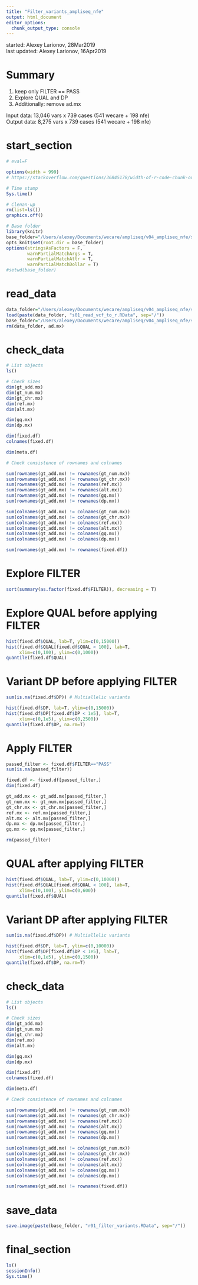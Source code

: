 ```yaml
---
title: "Filter_variants_ampliseq_nfe"
output: html_document
editor_options: 
  chunk_output_type: console
---
```


started: Alexey Larionov, 28Mar2019  
last updated: Alexey Larionov, 16Apr2019  

# Summary 

1) keep only FILTER == PASS  
2) Explore QUAL and DP  
3) Additionally: remove ad.mx  

Input data: 13,046 vars x 739 cases (541 wecare + 198 nfe)  
Output data: 8,275 vars x 739 cases (541 wecare + 198 nfe)  

# start_section

<style>
pre {
  overflow-x: auto;
}
pre code {
  word-wrap: normal;
  white-space: pre;
}
</style>

```r

# eval=F

options(width = 999)
# https://stackoverflow.com/questions/36845178/width-of-r-code-chunk-output-in-rmarkdown-files-knitr-ed-to-html

```

```r

# Time stamp
Sys.time()

# Clenan-up
rm(list=ls())
graphics.off()

# Base folder
library(knitr)
base_folder="/Users/alexey/Documents/wecare/ampliseq/v04_ampliseq_nfe/s07_filter_genotypes_and_variants"
opts_knit$set(root.dir = base_folder)
options(stringsAsFactors = F,
        warnPartialMatchArgs = T, 
        warnPartialMatchAttr = T, 
        warnPartialMatchDollar = T)
#setwd(base_folder)

```

# read_data  

```r

data_folder="/Users/alexey/Documents/wecare/ampliseq/v04_ampliseq_nfe/s06_read_vcf_to_r"
load(paste(data_folder, "s01_read_vcf_to_r.RData", sep="/"))
base_folder="/Users/alexey/Documents/wecare/ampliseq/v04_ampliseq_nfe/s07_filter_genotypes_and_variants"
rm(data_folder, ad.mx)

```

# check_data

```r

# List objects
ls()

# Check sizes
dim(gt_add.mx)
dim(gt_num.mx)
dim(gt_chr.mx)
dim(ref.mx)
dim(alt.mx)

dim(gq.mx)
dim(dp.mx)

dim(fixed.df)
colnames(fixed.df)

dim(meta.df)

# Check consistence of rownames and colnames

sum(rownames(gt_add.mx) != rownames(gt_num.mx))
sum(rownames(gt_add.mx) != rownames(gt_chr.mx))
sum(rownames(gt_add.mx) != rownames(ref.mx))
sum(rownames(gt_add.mx) != rownames(alt.mx))
sum(rownames(gt_add.mx) != rownames(gq.mx))
sum(rownames(gt_add.mx) != rownames(dp.mx))

sum(colnames(gt_add.mx) != colnames(gt_num.mx))
sum(colnames(gt_add.mx) != colnames(gt_chr.mx))
sum(colnames(gt_add.mx) != colnames(ref.mx))
sum(colnames(gt_add.mx) != colnames(alt.mx))
sum(colnames(gt_add.mx) != colnames(gq.mx))
sum(colnames(gt_add.mx) != colnames(dp.mx))

sum(rownames(gt_add.mx) != rownames(fixed.df))

```

# Explore FILTER

```r

sort(summary(as.factor(fixed.df$FILTER)), decreasing = T)

```

# Explore QUAL before applying FILTER

```r

hist(fixed.df$QUAL, lab=T, ylim=c(0,15000))
hist(fixed.df$QUAL[fixed.df$QUAL < 100], lab=T, 
     xlim=c(0,100), ylim=c(0,1000))
quantile(fixed.df$QUAL)

```

# Variant DP before applying FILTER

```r

sum(is.na(fixed.df$DP)) # Multiallelic variants

hist(fixed.df$DP, lab=T, ylim=c(0,15000))
hist(fixed.df$DP[fixed.df$DP < 1e5], lab=T, 
     xlim=c(0,1e5), ylim=c(0,2500))
quantile(fixed.df$DP, na.rm=T)

```

# Apply FILTER

```r

passed_filter <- fixed.df$FILTER=="PASS"
sum(is.na(passed_filter))

fixed.df <- fixed.df[passed_filter,]
dim(fixed.df)

gt_add.mx <- gt_add.mx[passed_filter,]
gt_num.mx <- gt_num.mx[passed_filter,]
gt_chr.mx <- gt_chr.mx[passed_filter,]
ref.mx <- ref.mx[passed_filter,]
alt.mx <- alt.mx[passed_filter,]
dp.mx <- dp.mx[passed_filter,]
gq.mx <- gq.mx[passed_filter,]

rm(passed_filter)

```

# QUAL after applying FILTER

```r

hist(fixed.df$QUAL, lab=T, ylim=c(0,10000))
hist(fixed.df$QUAL[fixed.df$QUAL < 100], lab=T, 
     xlim=c(0,100), ylim=c(0,600))
quantile(fixed.df$QUAL)

```

# Variant DP after applying FILTER

```r

sum(is.na(fixed.df$DP)) # Multiallelic variants

hist(fixed.df$DP, lab=T, ylim=c(0,10000))
hist(fixed.df$DP[fixed.df$DP < 1e5], lab=T, 
     xlim=c(0,1e5), ylim=c(0,1500))
quantile(fixed.df$DP, na.rm=T)

```

# check_data

```r

# List objects
ls()

# Check sizes
dim(gt_add.mx)
dim(gt_num.mx)
dim(gt_chr.mx)
dim(ref.mx)
dim(alt.mx)

dim(gq.mx)
dim(dp.mx)

dim(fixed.df)
colnames(fixed.df)

dim(meta.df)

# Check consistence of rownames and colnames

sum(rownames(gt_add.mx) != rownames(gt_num.mx))
sum(rownames(gt_add.mx) != rownames(gt_chr.mx))
sum(rownames(gt_add.mx) != rownames(ref.mx))
sum(rownames(gt_add.mx) != rownames(alt.mx))
sum(rownames(gt_add.mx) != rownames(gq.mx))
sum(rownames(gt_add.mx) != rownames(dp.mx))

sum(colnames(gt_add.mx) != colnames(gt_num.mx))
sum(colnames(gt_add.mx) != colnames(gt_chr.mx))
sum(colnames(gt_add.mx) != colnames(ref.mx))
sum(colnames(gt_add.mx) != colnames(alt.mx))
sum(colnames(gt_add.mx) != colnames(gq.mx))
sum(colnames(gt_add.mx) != colnames(dp.mx))

sum(rownames(gt_add.mx) != rownames(fixed.df))

```

# save_data

```r

save.image(paste(base_folder, "r01_filter_variants.RData", sep="/"))

```

# final_section

```r

ls()
sessionInfo()
Sys.time()

```
